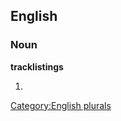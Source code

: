 ==English==

===Noun===
'''tracklistings'''

# {{plural of|[[tracklisting]]}}

[[Category:English plurals]]
